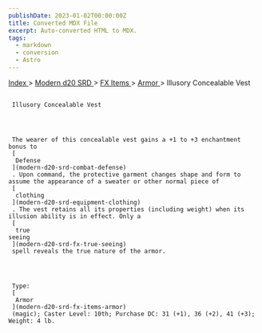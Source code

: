 ```yaml
---
publishDate: 2023-01-02T00:00:00Z
title: Converted MDX File
excerpt: Auto-converted HTML to MDX.
tags:
  - markdown
  - conversion
  - Astro
---
```


[
Index
](-index) >
[
Modern d20 SRD
](modern-d20-srd-index) >
[
FX Items
](modern-d20-srd-fx-items-index) >
[
Armor
](modern-d20-srd-fx-items-armor) > Illusory Concealable Vest

##

     Illusory Concealable Vest




     The wearer of this concealable vest gains a +1 to +3 enchantment bonus to
     [
      Defense
     ](modern-d20-srd-combat-defense)
     . Upon command, the protective garment changes shape and form to assume the appearance of a sweater or other normal piece of
     [
      clothing
     ](modern-d20-srd-equipment-clothing)
     . The vest retains all its properties (including weight) when its illusion ability is in effect. Only a
     [
      true
    seeing
     ](modern-d20-srd-fx-true-seeing)
     spell reveals the true nature of the armor.




     Type:
     [
      Armor
     ](modern-d20-srd-fx-items-armor)
     (magic); Caster Level: 10th; Purchase DC: 31 (+1), 36 (+2), 41 (+3); Weight: 4 lb.
